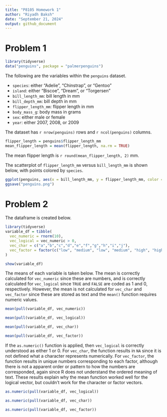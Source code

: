 ```yaml
---
title: "P8105 Homework 1"
author: "Riyadh Baksh"
date: "September 21, 2024"
output: github_document
---
```


# Problem 1

```r
library(tidyverse)
data("penguins", package = "palmerpenguins")
```

The following are the variables within the `penguins` dataset.

* `species`: either "Adelie", "Chinstrap", or "Gentoo"
* `island`: either "Biscoe", "Dream", or "Torgersen"
* `bill_length_mm`: bill length in mm
* `bill_depth_mm`: bill depth in mm
* `flipper_length_mm`: flipper length in mm
* `body_mass_g`: body mass in grams
* `sex`: either male or female
* `year`: either 2007, 2008, or 2009

The dataset has `r nrow(penguins)` rows and `r ncol(penguins)` columns.

```r
flipper_length = penguins$flipper_length_mm
mean_flipper_length = mean(flipper_length, na.rm = TRUE)
```

The mean flipper length is `r round(mean_flipper_length, 2)` mm.

The scatterplot of `flipper_length_mm` versus `bill_length_mm` is shown below, with points colored by `species`.

```r
ggplot(penguins, aes(x = bill_length_mm, y = flipper_length_mm, color = species)) + geom_point()
ggsave("penguins.png")
```

# Problem 2

The dataframe is created below.

```r
library(tidyverse)
variable_df = tibble(
  vec_numeric = rnorm(10),
  vec_logical = vec_numeric > 0,
  vec_char = c("a","b","c","d","e","f","g","h","i","j"),
  vec_factor = factor(c("low", "medium", "low", "medium", "high", "high", "low", "low", "medium", "medium"))
)

show(variable_df)
```
The means of each variable is taken below. The mean is correctly calculated for `vec_numeric` since these are numbers, and is correctly calculated for `vec_logical` since `TRUE` and `FALSE` are coded as 1 and 0, respectively. However, the mean is not calculated for `vec_char` and `vec_factor` since these are stored as text and the `mean()` function requires numeric values.

```r
mean(pull(variable_df, vec_numeric))
```


```r
mean(pull(variable_df, vec_logical))
```


```r
mean(pull(variable_df, vec_char))
```

```r
mean(pull(variable_df, vec_factor))
```

If the `as.numeric()` function is applied, then `vec_logical` is correctly understood as either 1 or 0. For `vec_char`, the function results in `NA` since it is not defined what a character represents numerically. For `vec_factor`, the function results in unique numbers corresponding to each factor, although there is not a apparent order or pattern to how the numbers are corresponded, again since R does not understand the ordered meaning of text. These results explain why the mean function worked well for the logical vector, but couldn't work for the character or factor vectors.

```r
as.numeric(pull(variable_df, vec_logical))
```

```r
as.numeric(pull(variable_df, vec_char))
```

```r
as.numeric(pull(variable_df, vec_factor))
```

